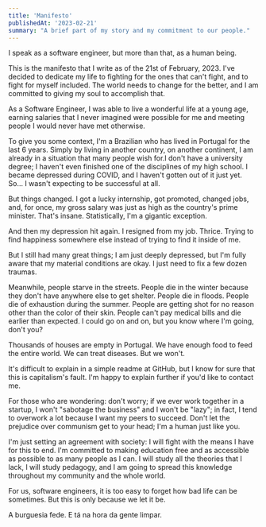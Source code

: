 ```yaml
---
title: 'Manifesto'
publishedAt: '2023-02-21'
summary: "A brief part of my story and my commitment to our people."
---
```


I speak as a software engineer, but more than that, as a human being.

This is the manifesto that I write as of the 21st of February, 2023. I've decided to dedicate my life to fighting for the ones that can't fight, and to fight for myself included. The world needs to change for the better, and I am committed to giving my soul to accomplish that.

As a Software Engineer, I was able to live a wonderful life at a young age, earning salaries that I never imagined were possible for me and meeting people I would never have met otherwise.

To give you some context, I'm a Brazilian who has lived in Portugal for the last 6 years. Simply by living in another country, on another continent, I am already in a situation that many people wish for.I don't have a university degree; I haven't even finished one of the disciplines of my high school. I became depressed during COVID, and I haven't gotten out of it just yet. So... I wasn't expecting to be successful at all.

But things changed. I got a lucky internship, got promoted, changed jobs, and, for once, my gross salary was just as high as the country's prime minister. That's insane. Statistically, I'm a gigantic exception.

And then my depression hit again. I resigned from my job. Thrice. Trying to find happiness somewhere else instead of trying to find it inside of me.

But I still had many great things; I am just deeply depressed, but I'm fully aware that my material conditions are okay. I just need to fix a few dozen traumas.

Meanwhile, people starve in the streets. People die in the winter because they don't have anywhere else to get shelter. People die in floods. People die of exhaustion during the summer. People are getting shot for no reason other than the color of their skin. People can't pay medical bills and die earlier than expected. I could go on and on, but you know where I'm going, don't you?

Thousands of houses are empty in Portugal. We have enough food to feed the entire world. We can treat diseases. But we won't.

It's difficult to explain in a simple readme at GitHub, but I know for sure that this is capitalism's fault. I'm happy to explain further if you'd like to contact me.

For those who are wondering: don't worry; if we ever work together in a startup, I won't "sabotage the business" and I won't be "lazy"; in fact, I tend to overwork a lot because I want my peers to succeed. Don't let the prejudice over communism get to your head; I'm a human just like you.

I'm just setting an agreement with society: I will fight with the means I have for this to end. I'm committed to making education free and as accessible as possible to as many people as I can. I will study all the theories that I lack, I will study pedagogy, and I am going to spread this knowledge throughout my community and the whole world.

For us, software engineers, it is too easy to forget how bad life can be sometimes. But this is only because we let it be.

A burguesia fede. E tá na hora da gente limpar.
